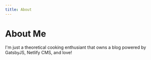```yaml
---
title: About
---
```

# About Me
I'm just a theoretical cooking enthusiant that owns a blog powered by GatsbyJS, Netlify CMS, and love!
